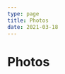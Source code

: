 ```yaml
---
type: page
title: Photos
date: 2021-03-18
---
```

# Photos
<div className="taggbox-container">
  <div className="taggbox-container" style="width:100%;height:100%;overflow: auto;">
    <div className="taggbox-socialwall" data-wall-id="64587" view-url={https://widget.taggbox.com/64587}></div>
    <script src={https://widget.taggbox.com/embed.min.js} type="{text/javascript}"></script>
  </div>
</div>
<Image
  src="/images/photo2.jpg"
  alt="Photo"
  width={1125}
  height={750}
  priority
  className="next-image"
/>
[Unsplash ↗ ](https://unsplash.com/photos/WeYamle9fDM)

<Image
  src="/images/photo.jpg"
  alt="Photo"
  width={1125}
  height={750}
  priority
  className="next-image"
/>
[Unsplash ↗ ](https://unsplash.com/photos/ndN00KmbJ1c)
